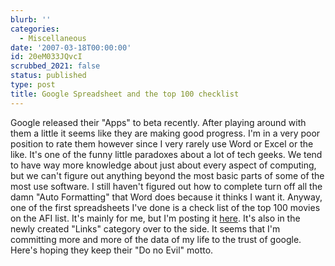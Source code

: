 ```yaml
---
blurb: ''
categories:
  - Miscellaneous
date: '2007-03-18T00:00:00'
id: 20eM033JQvcI
scrubbed_2021: false
status: published
type: post
title: Google Spreadsheet and the top 100 checklist
---
```


Google released their "Apps" to beta recently. After playing around
with them a little it seems like they are making good progress. I'm
in a very poor position to rate them however since I very rarely
use Word or Excel or the like. It's one of the funny little
paradoxes about a lot of tech geeks. We tend to have way more
knowledge about just about every aspect of computing, but we can't
figure out anything beyond the most basic parts of some of the most
use software. I still haven't figured out how to complete turn off
all the damn "Auto Formatting" that Word does because it thinks I
want it. Anyway, one of the first spreadsheets I've done is a check
list of the top 100 movies on the AFI list. It's mainly for me, but
I'm posting it
[here](http://spreadsheets.google.com/pub?key=pUE6lsTlsri8jy6AiOCTFMQ).
It's also in the newly created "Links" category over to the side.
It seems that I'm committing more and more of the data of my life
to the trust of google. Here's hoping they keep their "Do no Evil"
motto.

